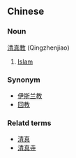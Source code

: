 ==Chinese==
===Noun===
[[清真]][[教]] (Qingzhenjiao)

# [[Islam]]

===Synonym===
*[[伊斯兰教]]
*[[回教]]

===Relatd terms===
*[[清真]]
*[[清真寺]]